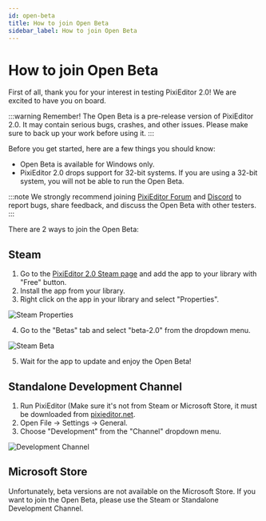 ```yaml
---
id: open-beta
title: How to join Open Beta
sidebar_label: How to join Open Beta
---
```


# How to join Open Beta

First of all, thank you for your interest in testing PixiEditor 2.0! We are excited to have you on board.

:::warning
Remember! The Open Beta is a pre-release version of PixiEditor 2.0. It may contain serious bugs, crashes, and other issues. Please make sure to back up your work before using it.
:::

Before you get started, here are a few things you should know:

- Open Beta is available for Windows only.
- PixiEditor 2.0 drops support for 32-bit systems. If you are using a 32-bit system, you will not be able to run the Open Beta.

:::note
    We strongly recommend joining [PixiEditor Forum](https://forum.pixieditor.net) and [Discord](https://discord.gg/qSRMYmq) to report bugs, share feedback, and discuss the Open Beta with other testers.
:::

There are 2 ways to join the Open Beta:

## Steam

1. Go to the [PixiEditor 2.0 Steam page](https://store.steampowered.com/app/2218560/PixiEditor__Pixel_Art_Editor/) and add the app to your library with "Free" button.
2. Install the app from your library.
3. Right click on the app in your library and select "Properties".

![Steam Properties](/img/properties.png)

4. Go to the "Betas" tab and select "beta-2.0" from the dropdown menu.

![Steam Beta](/img/beta.png)

5. Wait for the app to update and enjoy the Open Beta!

## Standalone Development Channel

1. Run PixiEditor (Make sure it's not from Steam or Microsoft Store, it must be downloaded from [pixieditor.net](https://pixieditor.net).
2. Open File -> Settings -> General.
3. Choose "Development" from the "Channel" dropdown menu.

![Development Channel](/img/channel.png)

## Microsoft Store

Unfortunately, beta versions are not available on the Microsoft Store. If you want to join the Open Beta, please use the Steam or Standalone Development Channel.